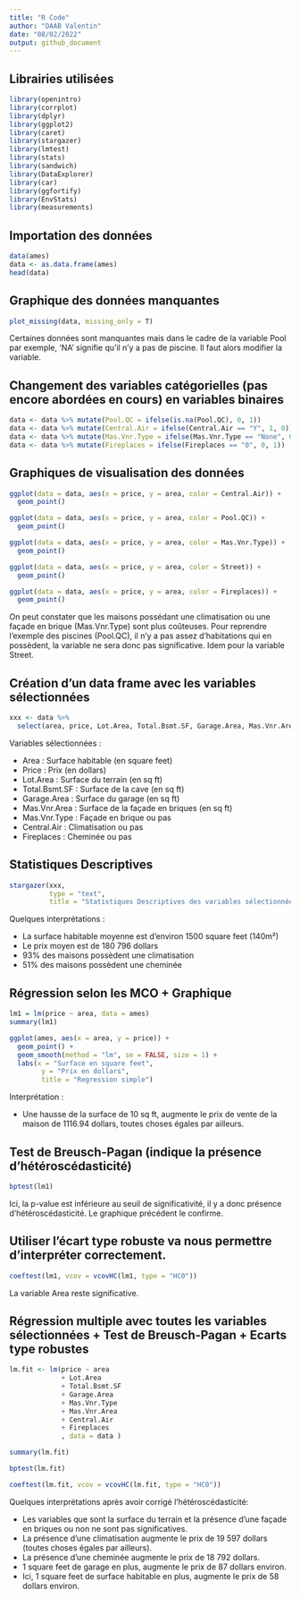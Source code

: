 ```yaml
---
title: "R Code"
author: "DAAB Valentin"
date: "08/02/2022"
output: github_document
---
```


## Librairies utilisées

```r
library(openintro)
library(corrplot)
library(dplyr)
library(ggplot2)
library(caret)
library(stargazer)
library(lmtest)
library(stats)
library(sandwich)
library(DataExplorer)
library(car)
library(ggfortify)
library(EnvStats)
library(measurements)
```

## Importation des données

```r
data(ames)
data <- as.data.frame(ames)
head(data)
```

## Graphique des données manquantes

```r
plot_missing(data, missing_only = T)
```


Certaines données sont manquantes mais dans le cadre de la variable Pool par exemple, 'NA' signifie qu'il n'y a pas de piscine.
Il faut alors modifier la variable.


## Changement des variables catégorielles (pas encore abordées en cours) en variables binaires

```r
data <- data %>% mutate(Pool.QC = ifelse(is.na(Pool.QC), 0, 1))
data <- data %>% mutate(Central.Air = ifelse(Central.Air == "Y", 1, 0))
data <- data %>% mutate(Mas.Vnr.Type = ifelse(Mas.Vnr.Type == "None", 0, 1))
data <- data %>% mutate(Fireplaces = ifelse(Fireplaces == "0", 0, 1))
```

## Graphiques de visualisation des données

```r
ggplot(data = data, aes(x = price, y = area, color = Central.Air)) + 
  geom_point()

ggplot(data = data, aes(x = price, y = area, color = Pool.QC)) + 
  geom_point()

ggplot(data = data, aes(x = price, y = area, color = Mas.Vnr.Type)) + 
  geom_point()

ggplot(data = data, aes(x = price, y = area, color = Street)) + 
  geom_point()

ggplot(data = data, aes(x = price, y = area, color = Fireplaces)) + 
  geom_point()
```

On peut constater que les maisons possédant une climatisation ou une façade en brique (Mas.Vnr.Type) sont plus coûteuses.
Pour reprendre l'exemple des piscines (Pool.QC), il n'y a pas assez d'habitations qui en possèdent, la variable ne sera donc pas significative. Idem pour la variable Street.




## Création d'un data frame avec les variables sélectionnées

```r
xxx <- data %>%
  select(area, price, Lot.Area, Total.Bsmt.SF, Garage.Area, Mas.Vnr.Area, Mas.Vnr.Type, Central.Air, Fireplaces) 
```

Variables sélectionnées :

- Area : Surface habitable (en square feet)
- Price : Prix (en dollars)
- Lot.Area : Surface du terrain (en sq ft)
- Total.Bsmt.SF : Surface de la cave (en sq ft)
- Garage.Area : Surface du garage (en sq ft)
- Mas.Vnr.Area : Surface de la façade en briques (en sq ft)
- Mas.Vnr.Type : Façade en brique ou pas
- Central.Air : Climatisation ou pas
- Fireplaces : Cheminée ou pas





## Statistiques Descriptives

```r
stargazer(xxx, 
          type = "text",
          title = "Statistiques Descriptives des variables sélectionnées")
```

Quelques interprétations :

- La surface habitable moyenne est d'environ 1500 square feet (140m²)
- Le prix moyen est de 180 796 dollars
- 93\% des maisons possèdent une climatisation
- 51\% des maisons possèdent une cheminée



## Régression selon les MCO + Graphique

```r
lm1 = lm(price ~ area, data = ames)
summary(lm1)

ggplot(ames, aes(x = area, y = price)) +
  geom_point() +
  geom_smooth(method = "lm", se = FALSE, size = 1) +
  labs(x = "Surface en square feet", 
        y = "Prix en dollars",
        title = "Regression simple")

```

Interprétation :

- Une hausse de la surface de 10 sq ft, augmente le prix de vente de la maison de 1116.94 dollars, toutes choses égales par ailleurs.






## Test de Breusch-Pagan (indique la présence d'hétéroscédasticité)

```r
bptest(lm1)
```

Ici, la p-value est inférieure au seuil de significativité, il y a donc présence d'hétéroscédasticité. Le graphique précédent le confirme.


## Utiliser l'écart type robuste va nous permettre d'interpréter correctement.

```r
coeftest(lm1, vcov = vcovHC(lm1, type = "HC0"))
```

La variable Area reste significative.


## Régression multiple avec toutes les variables sélectionnées + Test de Breusch-Pagan + Ecarts type robustes

```r
lm.fit <- lm(price ~ area
             + Lot.Area
             + Total.Bsmt.SF
             + Garage.Area
             + Mas.Vnr.Type
             + Mas.Vnr.Area
             + Central.Air
             + Fireplaces
             , data = data )  

summary(lm.fit)

bptest(lm.fit)

coeftest(lm.fit, vcov = vcovHC(lm.fit, type = "HC0"))
```


Quelques interprétations après avoir corrigé l'hétéroscédasticité:

- Les variables que sont la surface du terrain et la présence d'une façade en briques ou non ne sont pas significatives.
- La présence d'une climatisation augmente le prix de 19 597 dollars (toutes choses égales par ailleurs).
- La présence d'une cheminée augmente le prix de 18 792 dollars.
- 1 square feet de garage en plus, augmente le prix de 87 dollars environ.
- Ici, 1 square feet de surface habitable en plus, augmente le prix de 58 dollars environ.





















